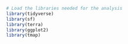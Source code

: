 

```r
# Load the libraries needed for the analysis
library(tidyverse)
library(sf)
library(terra)
library(ggplot2)
library(tmap)
```


